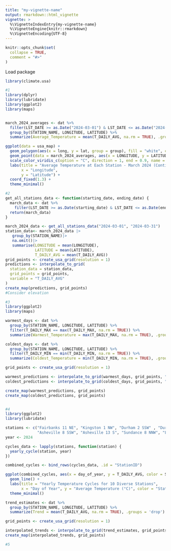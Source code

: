 ```yaml
---
title: "my-vignette-name"
output: rmarkdown::html_vignette
vignette: >
  %\VignetteIndexEntry{my-vignette-name}
  %\VignetteEngine{knitr::rmarkdown}
  %\VignetteEncoding{UTF-8}
---
```


```r
knitr::opts_chunk$set(
  collapse = TRUE,
  comment = "#>"
)
```

Load package
```r
library(climate.usa)

```


```r
#1
library(dplyr)
library(lubridate)
library(ggplot2)
library(maps)


march_2024_averages <- dat %>%
  filter(LST_DATE >= as.Date("2024-03-01") & LST_DATE <= as.Date("2024-03-31")) %>%
  group_by(STATION_NAME, LONGITUDE, LATITUDE) %>%
  summarize(Average_Temperature = mean(T_DAILY_AVG, na.rm = TRUE), .groups = 'drop')

ggplot(data = usa_map) +
  geom_polygon(aes(x = long, y = lat, group = group), fill = "white", color = "black") +
  geom_point(data = march_2024_averages, aes(x = LONGITUDE, y = LATITUDE, color = Average_Temperature), size = 3) +
  scale_color_viridis_c(option = "C", direction = 1, end = 0.9, name = "Avg Temp (°C)") +
  labs(title = "Average Temperature at Each Station - March 2024 (Contiguous USA)",
       x = "Longitude",
       y = "Latitude") +
  coord_fixed(1.3) +
  theme_minimal()


```


```r
#2
get_all_stations_data <- function(starting_date, ending_date) {
  march_data <- dat %>%
    filter(LST_DATE >= as.Date(starting_date) & LST_DATE <= as.Date(ending_date))
  return(march_data)
}

march_2024_data <- get_all_stations_data("2024-03-01", "2024-03-31")
station_data<- march_2024_data |>
   group_by(STATION_NAME)|>
   na.omit()|>
   summarise(LONGITUDE = mean(LONGITUDE),
             LATITUDE = mean(LATITUDE),
             T_DAILY_AVG = mean(T_DAILY_AVG))
grid_points <- create_usa_grid(resolution = 1)
predictions <- interpolate_to_grid(
  station_data = station_data,
  grid_points = grid_points,
  variable = "T_DAILY_AVG"
)
create_map(predictions, grid_points)
#Consider elevation

```
```r
#3
library(ggplot2)
library(maps)

warmest_days <- dat %>%
  group_by(STATION_NAME, LONGITUDE, LATITUDE) %>%
  filter(T_DAILY_MAX == max(T_DAILY_MAX, na.rm = TRUE)) %>%
  summarize(Warmest_Temperature = max(T_DAILY_MAX, na.rm = TRUE), .groups = 'drop')

coldest_days <- dat %>%
  group_by(STATION_NAME, LONGITUDE, LATITUDE) %>%
  filter(T_DAILY_MIN == min(T_DAILY_MIN, na.rm = TRUE)) %>%
  summarize(Coldest_Temperature = min(T_DAILY_MIN, na.rm = TRUE), .groups = 'drop')

grid_points <- create_usa_grid(resolution = 1)

warmest_predictions <- interpolate_to_grid(warmest_days, grid_points, "Warmest_Temperature")
coldest_predictions <- interpolate_to_grid(coldest_days, grid_points, "Coldest_Temperature")

create_map(warmest_predictions, grid_points)
create_map(coldest_predictions, grid_points)



```
```r
#4
library(ggplot2)
library(lubridate)

stations <- c("Fairbanks 11 NE", "Kingston 1 NW", "Durham 2 SSW" , "Durham 2 N" , "Kingston 1 W"   ,
              "Asheville 8 SSW", "Asheville 13 S", "Sundance 8 NNW", "Lander 11 SSE", "Darrington 21 NNE")
year <- 2024

cycles_data <- lapply(stations, function(station) {
  yearly_cycle(station, year)
})

combined_cycles <- bind_rows(cycles_data, .id = "StationID")

ggplot(combined_cycles, aes(x = day_of_year, y = T_DAILY_AVG, color = StationID)) +
  geom_line() +
  labs(title = "Yearly Temperature Cycles for 10 Diverse Stations",
       x = "Day of Year", y = "Average Temperature (°C)", color = "Station") +
  theme_minimal()

trend_estimates <- dat %>%
  group_by(STATION_NAME, LONGITUDE, LATITUDE) %>%
  summarize(Trend = mean(T_DAILY_AVG, na.rm = TRUE), .groups = 'drop')

grid_points <- create_usa_grid(resolution = 1)

interpolated_trends <- interpolate_to_grid(trend_estimates, grid_points, "Trend")
create_map(interpolated_trends, grid_points)

```

```r
#5

```


